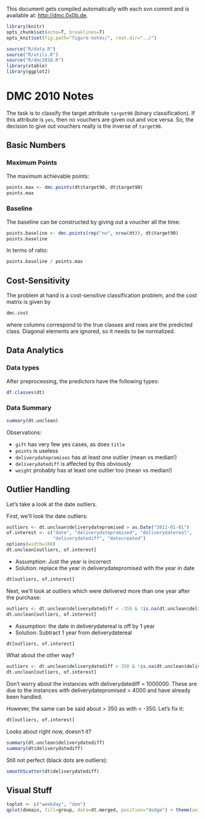 This document gets compiled automatically with each svn commit and is available at:
[http://dmc.0x0b.de](http://dmc.0x0b.de).

```r
library(knitr)
opts_chunk$set(echo=T, breaklines=T)
opts_knit$set(fig.path="figure-notes/", root.dir="../")
```
```r
source("R/data.R")
source("R/utils.R")
source("R/dmc2010.R")
library(xtable)
library(ggplot2)
```
# DMC 2010 Notes

The task is to classify the target attribute ``target90`` (binary classification). If this
attribute is ``yes``, then no vouchers are given out and vice versa. So, the decision to
give out vouchers really is the inverse of ``target90``.

## Basic Numbers

### Maximum Points

The maximum achievable points:
```r
points.max <- dmc.points(dt$target90, dt$target90)
points.max
```

### Baseline

The baseline can be constructed by giving out a voucher all the time:

```r
points.baseline <- dmc.points(rep("no", nrow(dt)), dt$target90)
points.baseline
```

In terms of ratio:

```r
points.baseline / points.max
```


## Cost-Sensitivity

The problem at hand is a cost-sensitive classification problem, and
the cost matrix is given by

```r
dmc.cost
```

where columns correspond to the true classes and rows are the predicted class.
Diagonal elements are ignored, so it needs to be normalized.

## Data Analytics

### Data types

After preprocessing, the predictors have the following types:

```r
df.classes(dt)
```

### Data Summary

```r
summary(dt.unclean)
```

Observations:

- ``gift`` has very few yes cases, as does ``title``
- ``points`` is useless
- ``deliverydatepromises`` has at least one outlier (mean vs median!)
- ``deliverydatediff`` is affected by this obviously
- ``weight`` probably has at least one outlier too (mean vs median!)

## Outlier Handling
Let's take a look at the date outliers. 

First, we'll look the date outliers:
```r
outliers <- dt.unclean$deliverydatepromised > as.Date("2011-01-01")
of.interest <- c("date", "deliverydatepromised", "deliverydatereal",
                 "deliverydatediff", "datecreated")
options(width=160)
dt.unclean[outliers, of.interest]
```
- Assumption: Just the year is incorrect
- Solution: replace the year in deliverydatepromised with the year in date
```r
dt[outliers, of.interest]
```
Next, we'll look at outliers which were
delivered more than one year after the purchase:
```r
outliers <- dt.unclean$deliverydatediff < -350 & !is.na(dt.unclean$deliverydatediff)
dt.unclean[outliers, of.interest]
```
- Assumption: the date in deliverydatereal is off by 1 year
- Solution: Subtract 1 year from deliverydatereal
```r
dt[outliers, of.interest]
```
What about the other way?
```r
outliers <- dt.unclean$deliverydatediff > 350 & !is.na(dt.unclean$deliverydatediff)
dt.unclean[outliers, of.interest]
```
Don't worry about the instances with deliverydatediff = 1000000. These are due to
the instances with deliverydatepromised > 4000 and have already been handled.

However, the same can be said about > 350 as with < -350. Let's fix it:
```r
dt[outliers, of.interest]
```
Looks about right now, doesn't it?
```r
summary(dt.unclean$deliverydatediff)
summary(dt$deliverydatediff)
```
Still not perfect (black dots are outliers):
```r
smoothScatter(dt$deliverydatediff)
```
## Visual Stuff

```r
toplot <- c("weekday", "dom")
qplot(domain, fill=group, data=dt.merged, position="dodge") + theme(axis.text.x = element_text(angle=90))

```